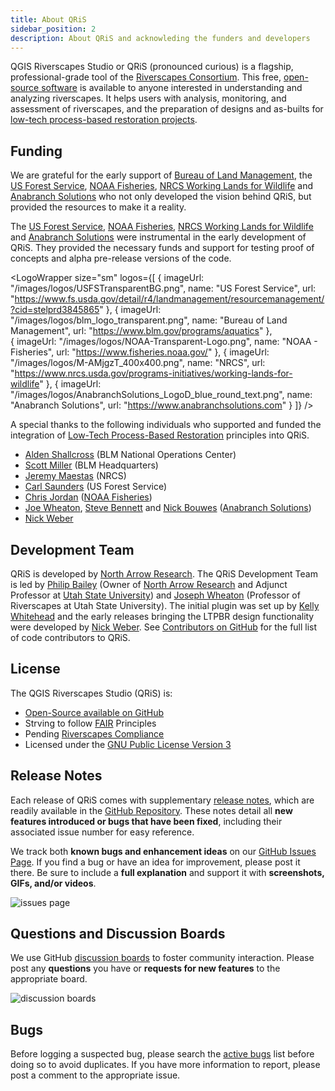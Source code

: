 ```yaml
---
title: About QRiS
sidebar_position: 2
description: About QRiS and acknowleding the funders and developers
---
```


QGIS Riverscapes Studio or QRiS (pronounced curious) is a flagship, professional-grade tool of the [Riverscapes Consortium](http://riverscapes.net). This free, [open-source software](https://github.com/Riverscapes/QRiS) is available to anyone interested in understanding and analyzing riverscapes. It helps users with analysis, monitoring, and assessment of riverscapes, and the preparation of designs and as-builts for [low-tech process-based restoration projects](http://lowtechpbr.restoration.usu.edu/resources/Topics/04_Design/). 

## Funding

We are grateful for the early support of [Bureau of Land Management](https://www.blm.gov/programs/aquatics), the [US Forest Service](https://www.fs.usda.gov/detail/r4/landmanagement/resourcemanagement/?cid=stelprd3845865), [NOAA Fisheries](https://www.fisheries.noaa.gov/about/northwest-fisheries-science-center), [NRCS Working Lands for Wildlife](https://www.nrcs.usda.gov/wps/portal/nrcs/detail/national/programs/initiatives/?cid=stelprdb1046975) and [Anabranch Solutions](https://anabranchsolutons.com) who not only developed the vision behind QRiS, but provided the resources to make it a reality.   

The [US Forest Service](https://www.fs.usda.gov/detail/dr4/landmanagement/resourcemanagement/?cid=stelprd3845865), [NOAA Fisheries](https://www.fisheries.noaa.gov/about/northwest-fisheries-science-center), [NRCS Working Lands for Wildlife](https://www.nrcs.usda.gov/wps/portal/nrcs/detail/national/programs/initiatives/?cid=stelprdb1046975) and [Anabranch Solutions](https://anabranchsolutons.com) were instrumental in the early development of QRiS. They provided the necessary funds and support for testing proof of concepts and alpha pre-release versions of the code.     

<LogoWrapper
  size="sm"
  logos={[
   {
     imageUrl: "/images/logos/USFSTransparentBG.png",
     name: "US Forest Service",
     url: "https://www.fs.usda.gov/detail/r4/landmanagement/resourcemanagement/?cid=stelprd3845865"
    },
    {
     imageUrl: "/images/logos/blm_logo_transparent.png",
     name: "Bureau of Land Management",
     url: "https://www.blm.gov/programs/aquatics"
    },  
    {
     imageUrl: "/images/logos/NOAA-Transparent-Logo.png",
     name: "NOAA - Fisheries",
     url: "https://www.fisheries.noaa.gov/"
    },
    {
     imageUrl: "/images/logos/M-AMjgzT_400x400.png",
     name: "NRCS",
     url: "https://www.nrcs.usda.gov/programs-initiatives/working-lands-for-wildlife"
    },
    {
     imageUrl: "/images/logos/AnabranchSolutions_LogoD_blue_round_text.png",
     name: "Anabranch Solutions",
     url: "https://www.anabranchsolutions.com"
    }
  ]}
/>

A special thanks to the following individuals who supported and funded the integration of [Low-Tech Process-Based Restoration](http://lowtechpbr.restoration.usu.edu/) principles into QRiS.      
- [Alden Shallcross](https://www.researchgate.net/profile/Alden-Shallcross) (BLM National Operations Center)
- [Scott Miller](https://scholar.google.com/citations?user=JsXtmykAAAAJ&hl=en) (BLM Headquarters)
- [Jeremy Maestas](https://www.researchgate.net/profile/Jeremy_Maestas) (NRCS)
- [Carl Saunders](https://www.researchgate.net/profile/W-Saunders)   (US Forest Service)
- [Chris Jordan](https://www.researchgate.net/profile/Chris-Jordan-7) ([NOAA Fisheries](https://www.fisheries.noaa.gov/about/northwest-fisheries-science-center))
- [Joe Wheaton](https://www.researchgate.net/profile/Joseph_Wheaton), [Steve Bennett](https://www.researchgate.net/profile/Stephen_Bennett8) and [Nick Bouwes](https://www.researchgate.net/profile/Nick_Bouwes) ([Anabranch Solutions](https://anabranchsolutons.com))
- [Nick Weber](https://www.researchgate.net/profile/Nick_Weber2)

## Development Team

QRiS is developed by [North Arrow Research](http://northarrowresearch.com). The QRiS Development Team is led by [Philip Bailey](https://www.researchgate.net/profile/Philip-Bailey-2) (Owner of [North Arrow Research](http://northarrowresearch.com) and Adjunct Professor at [Utah State University](https://qcnr.usu.edu/wats/)) and [Joseph Wheaton](http://joewheaton.org) (Professor of Riverscapes at Utah State University). The initial plugin was set up by [Kelly Whitehead](https://github.com/KellyMWhitehead) and the early releases bringing the LTPBR design functionality were developed by [Nick Weber](https://github.com/nick4rivers). See [Contributors on GitHub](https://github.com/Riverscapes/QRiS/graphs/contributors) for the full list of code contributors to QRiS. 

## License

The QGIS Riverscapes Studio (QRiS) is:

- [Open-Source available on GitHub](https://github.com/Riverscapes/QRiS)
- Strving to follow [FAIR](https://force11.org/info/the-fair-data-principles/) Principles
- Pending [Riverscapes Compliance](https://riverscapes.net/Tools/#tools-pending-riverscapes-compliance) 
- Licensed under the [GNU Public License Version 3](https://github.com/Riverscapes/QRiS/blob/docs/LICENSE)

## Release Notes

Each release of QRiS comes with supplementary [release notes](https://github.com/Riverscapes/QRiS/releases), which are readily available in the [GitHub Repository](https://github.com/Riverscapes/QRiS/releases). These notes detail all **new features introduced or bugs that have been fixed**, including their associated issue number for easy reference.  

We track both **known bugs and enhancement ideas** on our [GitHub Issues Page](https://github.com/Riverscapes/QRiS/issues). If you find a bug or have an idea for improvement, please post it there. Be sure to include a **full explanation** and support it with **screenshots, GIFs, and/or videos**.

![issues page](/images/Bugs_Features_Image_1.png)

## Questions and Discussion Boards

We use GitHub [discussion boards](https://github.com/Riverscapes/QRiS/discussions) to foster community interaction. Please post any **questions** you have or **requests for new features** to the appropriate board.

![discussion boards](/images/Bugs_Features_Image_2.png)

## Bugs

Before logging a suspected bug, please search the [active bugs](https://github.com/Riverscapes/QRiS/issues) list before doing so to avoid duplicates. If you have more information to report, please post a comment to the appropriate issue.
